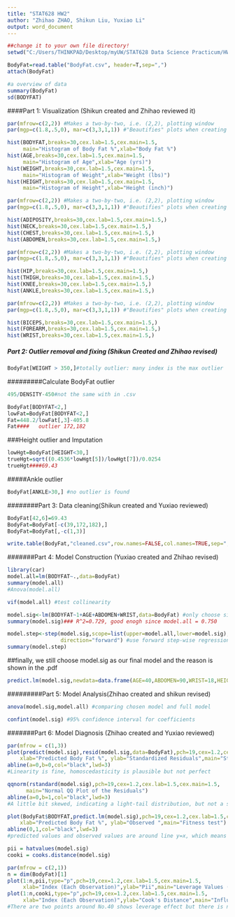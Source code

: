 ---
title: "STAT628 HW2"
author: "Zhihao ZHAO, Shikun Liu, Yuxiao Li"
output: word_document
---
```{r}
##change it to your own file directory! 
setwd("C:/Users/THINKPAD/Desktop/myUW/STAT628 Data Science Practicum/HW2")

BodyFat=read.table("BodyFat.csv", header=T,sep=",")
attach(BodyFat)
```

```{r}
#a overview of data
summary(BodyFat)
sd(BODYFAT)
```



####Part 1: Visualization (Shikun created and Zhihao reviewed it)
```{r}
par(mfrow=c(2,2)) #Makes a two-by-two, i.e. (2,2), plotting window
par(mgp=c(1.8,.5,0), mar=c(3,3,1,1)) #"Beautifies" plots when creating multiple figures. Google this for more info.

hist(BODYFAT,breaks=30,cex.lab=1.5,cex.main=1.5,
     main="Histogram of Body Fat %",xlab="Body Fat %")
hist(AGE,breaks=30,cex.lab=1.5,cex.main=1.5,
     main="Histogram of Age",xlab="Age (yrs)")
hist(WEIGHT,breaks=30,cex.lab=1.5,cex.main=1.5,
     main="Histogram of Weight",xlab="Weight (lbs)")
hist(HEIGHT,breaks=30,cex.lab=1.5,cex.main=1.5,
     main="Histogram of Height",xlab="Height (inch)")

```


```{r}
par(mfrow=c(2,2)) #Makes a two-by-two, i.e. (2,2), plotting window
par(mgp=c(1.8,.5,0), mar=c(3,3,1,1)) #"Beautifies" plots when creating multiple figures. Google this for more info.

hist(ADIPOSITY,breaks=30,cex.lab=1.5,cex.main=1.5,)
hist(NECK,breaks=30,cex.lab=1.5,cex.main=1.5,)
hist(CHEST,breaks=30,cex.lab=1.5,cex.main=1.5,)
hist(ABDOMEN,breaks=30,cex.lab=1.5,cex.main=1.5,)

```

```{r}
par(mfrow=c(2,2)) #Makes a two-by-two, i.e. (2,2), plotting window
par(mgp=c(1.8,.5,0), mar=c(3,3,1,1)) #"Beautifies" plots when creating multiple figures. Google this for more info.

hist(HIP,breaks=30,cex.lab=1.5,cex.main=1.5,)
hist(THIGH,breaks=30,cex.lab=1.5,cex.main=1.5,)
hist(KNEE,breaks=30,cex.lab=1.5,cex.main=1.5,)
hist(ANKLE,breaks=30,cex.lab=1.5,cex.main=1.5,)
```

```{r}
par(mfrow=c(2,2)) #Makes a two-by-two, i.e. (2,2), plotting window
par(mgp=c(1.8,.5,0), mar=c(3,3,1,1)) #"Beautifies" plots when creating multiple figures. Google this for more info.

hist(BICEPS,breaks=30,cex.lab=1.5,cex.main=1.5,)
hist(FOREARM,breaks=30,cex.lab=1.5,cex.main=1.5,)
hist(WRIST,breaks=30,cex.lab=1.5,cex.main=1.5,)
```


##### Part 2: Outlier removal and fixing (Shikun Created and Zhihao revised)
```{r}
BodyFat[WEIGHT > 350,]#totally outlier: many index is the max outlier
```


#########Calculate BodyFat outlier
```{r}
495/DENSITY-450#not the same with in .csv
```



```{r}
BodyFat[BODYFAT<2,]
lowFat=BodyFat[BODYFAT<2,]
Fat=448.2/lowFat[,3]-405.8
Fat####   outlier 172,182
```

###Height outlier and Imputation
```{r}
lowHgt=BodyFat[HEIGHT<30,]
trueHgt=sqrt((0.4536*lowHgt[5])/lowHgt[7])/0.0254
trueHgt####69.43
```

#####Ankle outlier
```{r}
BodyFat[ANKLE>30,] #no outlier is found
```


########Part 3: Data cleaning(Shikun created and Yuxiao reviewed)
```{r}
BodyFat[42,6]=69.43
BodyFat=BodyFat[-c(39,172,182),]
BodyFat=BodyFat[,-c(1,3)]

write.table(BodyFat,"cleaned.csv",row.names=FALSE,col.names=TRUE,sep=",")# output cleaned data

```


#######Part 4: Model Construction (Yuxiao created and Zhihao revised)
```{r}
library(car)
model.all=lm(BODYFAT~.,data=BodyFat)
summary(model.all)
#Anova(model.all)
```
```{r}
vif(model.all) #test collinearity
```

```{r}
model.sig<-lm(BODYFAT~1+AGE+ABDOMEN+WRIST,data=BodyFat) #only choose significant variables in the full model
summary(model.sig)### R^2=0.729, good enogh since model.all = 0.750
```



```{r}
model.step<-step(model.sig,scope=list(upper=model.all,lower=model.sig),
                 direction="forward") #use forward step-wise regression to select model
summary(model.step)
```


##finally, we still choose model.sig as our final model and the reason is shown in the .pdf
```{r}
predict.lm(model.sig,newdata=data.frame(AGE=40,ABDOMEN=90,WRIST=18,HEIGHT=70,CHEST=100,FOREARM=29,NECK=38),interval = "prediction", level= 0.95,se.fit=T)
```
#########Part 5: Model Analysis(Zhihao created and shikun revised)
```{r}
anova(model.sig,model.all) #comparing chosen model and full model
```

```{r}
confint(model.sig) #95% confidence interval for coefficients
```

#######Part 6: Model Diagnosis (Zhihao created and Yuxiao reviewed)
```{r}
par(mfrow = c(1,3))
plot(predict(model.sig),resid(model.sig,data=BodyFat),pch=19,cex=1.2,cex.lab=1.5,cex.main=1.5,
    xlab="Predicted Body Fat %", ylab="Standardized Residuals",main="Standardized Residual Plot")
abline(a=0,b=0,col="black",lwd=3)
#Linearity is fine, homoscedasticity is plausible but not perfect

qqnorm(rstandard(model.sig),pch=19,cex=1.2,cex.lab=1.5,cex.main=1.5,
      main="Normal QQ Plot of the Residuals")
abline(a=0,b=1,col="black",lwd=3)
#A little bit skewed, indicating a light-tail distribution, but not a severe one, so normality is fine 

plot(BodyFat$BODYFAT,predict.lm(model.sig),pch=19,cex=1.2,cex.lab=1.5,cex.main=1.5,
    xlab="Predicted Body Fat %", ylab="Observed ",main="Fitness test")
abline(0,1,col="black",lwd=3)
#predicted values and observed values are around line y=x, which means the model prediction is fine.
```

```{r}
pii = hatvalues(model.sig)
cooki = cooks.distance(model.sig)

par(mfrow = c(2,1))
n = dim(BodyFat)[1]
plot(1:n,pii,type="p",pch=19,cex=1.2,cex.lab=1.5,cex.main=1.5,
     xlab="Index (Each Observation)",ylab="Pii",main="Leverage Values (Pii)")
plot(1:n,cooki,type="p",pch=19,cex=1.2,cex.lab=1.5,cex.main=1.5,
     xlab="Index (Each Observation)",ylab="Cook's Distance",main="Influence Values (Cook's Distance)")
#There are two points around No.40 shows leverage effect but there is no influential point from these two plots

```

























